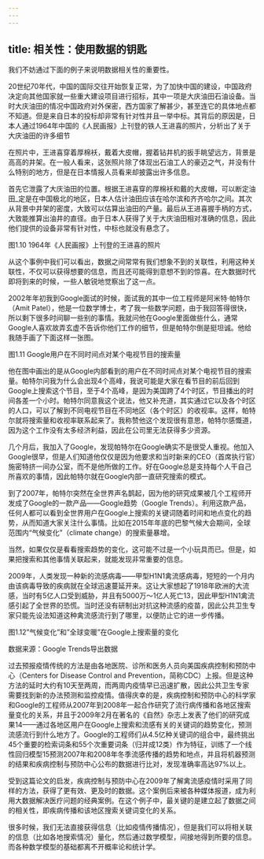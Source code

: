 ```yaml
---
---
---
```

title: 相关性：使用数据的钥匙
---




我们不妨通过下面的例子来说明数据相关性的重要性。

20世纪70年代，中国的国际交往开始恢复正常，为了加快中国的建设，中国政府决定向其他国家就一些重大建设项目进行招标，其中一项是大庆油田石油设备。当时大庆油田的情况中国政府对外保密，西方国家了解甚少，甚至连它的具体地点都不知道。但是来自日本的投标却非常有针对性并且一举中标。其背后的原因是，日本人通过1964年中国的《人民画报》上刊登的铁人王进喜的照片，分析出了关于大庆油田的许多细节

在照片中，王进喜穿着厚棉袄，戴着大皮帽，握着钻井机的扳手眺望远方，背景是高高的井架。在一般人看来，这张照片除了体现出石油工人的豪迈之气，并没有什么特别的地方，但是在日本情报人员看来却披露出许多信息。

首先它泄露了大庆油田的位置。根据王进喜穿的厚棉袄和戴的大皮帽，可以断定油田_定是在中国极北的地区，日本人估计油田应该在哈尔滨和齐齐哈尔之间。其次从背景中井架的密度，大致可以估算出油田的产量。最后从王进喜握手柄的方式，大致能推算出油井的直径。由于日本人获得了关于大庆油田相对准确的信息，因此他们提供的设备非常有针对性，中标也就没有悬念了。



图1.10 1964年《人民画报》上刊登的王进喜的照片

从这个事例中我们可以看出，数据之间常常有我们想象不到的关联性，利用这种关联性，不仅可以获得想要的信息，而且还可能得到意想不到的惊喜。在大数据时代即将到来的时候，一些人敏锐地觉察出了这一点。

2002年年初我到Google面试的时候，面试我的其中一位工程师是阿米特·帕特尔（Amit Patel），他是一位数学博士，考了我一些数学问题，由于我回答得很快，所以剩下很多时间聊一些别的事情。我就问他在Google里面做些什么，通常Google人喜欢故弄玄虚不告诉你他们工作的细节，但是帕特尔倒是挺坦诚。他给我随手画了下面这样一张图。



图1.11 Google用户在不同时间点对某个电视节目的搜索量

他在图中画出的是从Google内部看到的用户在不同时间点对某个电视节目的搜索量。帕特尔问我为什么会出现4个高峰，我说可能是大家在看节目的前后回到Google上搜索这个节目，至于4个高峰，是因为美国跨了4个时区，节目播出的时间各差一个小时。帕特尔同意我这个说法，他又补充道，其实通过它以及各个时区的人口，可以了解到不同电视节目在不同地区（各个时区）的收视率。这样，帕特尔就将搜索量和收视率联系起来了。我称赞他这个发现很有意思，帕特尔感慨道，因为这个工作没有太多经济利益，因此在公司里无法获得多少资源。

几个月后，我加入了Google，发现帕特尔在Google确实不是很受人重视。他加入Google很早，但是人们知道他仅仅是因为他要求和当时新来的CEO（首席执行官）施密特挤一间办公室，而不是他所做的工作。好在Google总是支持每个人干自己所喜欢的事情，因此帕特尔就在Google内部一直研究搜索的模式。

到了2007年，帕特尔突然在全世界声名鹊起，因为他的研究成果被几个工程师开发成了Google的一款产品——Google趋势（Google Trends）。利用这款产品，任何人都可以看到全世界用户在Google上搜索的关键词随着时间和地点变化的趋势，从而知道大家关注什么事情。比如在2015年年底的巴黎气候大会期间，全球范围内“气候变化”（climate change）的搜索量暴增。

当然，如果仅仅是看看搜索趋势的变化，这可能不过是一个小玩具而已。但是，如果把搜索和其他事情关联起来，就能发现非常重要的信息。

2009年，人类发现一种新的流感病毒——甲型H1N1禽流感病毒，短短的一个月内由该病毒导致的疾病就在全球迅速蔓延开来。这让大家想起了1918年欧洲的大流感，当时有5亿人口受到威胁，并且有5000万〜1亿人死亡13，因此甲型H1N1禽流感引起了全世界的恐慌。当时还没有研制出对抗这种流感的疫苗，因此公共卫生专家只能先设法知道这种禽流感流行到了哪里，以便防止它的进一步传播。



图1.12”气候变化”和”全球变暖”在Google上搜索量的变化

数据来源：Google Trends导出数据

过去预报疫情传统的方法是由各地医院、诊所和医务人员向美国疾病控制和预防中心（Centers for Disease Control and Prevention，简称CDC）上报。但是这种方法的延时大约有10天至两周，而两周内疫情早已迅速扩散，因此公共卫生专家需要找到新的办法预测和监控疫情。值得庆幸的是，疾病控制和预防中心的科学家和Google的工程师从2007年到2008年一起合作研究了流行病传播和各地区搜索量变化的关系，并且于2009年2月在著名的《自然》杂志上发表了他们的研究成果14——通过各地区用户在Google上搜索和流感有关的关键词的趋势变化，预测流感流行到什么地方了。Google的工程师们从4.5亿种关键词的组合中，最终挑出45个重要的检索词条和55个次重要词条（归并成12类）作为特征，训练了一个线性回归模型15预测2007年和2008年冬季流感传播的趋势和地点，并且将机器预测的结果和疾病控制与预防中心公布的数据进行比对，发现准确率高达97%以上。

受到这篇论文的启发，疾病控制与预防中心在2009年了解禽流感疫情时采用了同样的方法，获得了更有效、更及时的数据。这个案例后来被各种媒体报道，成为利用大数据解决医疗问题的经典案例。在这个例子中，最关键的是建立起了数据之间的相关性，即疾病传播和该地区搜索关键词变化的关系。

很多时候，我们无法直接获得信息（比如疫情传播情况），但是我们可以将相关联的信息（比如各地搜索情况）量化，然后通过数学模型，间接地得到所要的信息。而各种数学模型的基础都离不开概率论和统计学。